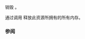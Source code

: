 {{cpp/memory/unsynchronized_pool_resource/title|~unsynchronized_pool_resource}}
{{cpp/memory/unsynchronized_pool_resource/navbar}}
{{dcl begin}}
{{dcl|since=c++17| 1=
virtual ~unsynchronized_pool_resource();
}}
{{dcl end}}

销毁 {{tt|unsynchronized_pool_resource}}。

通过调用 {{c|this-&gt;release()}} 释放此资源所拥有的所有内存。

=== 参阅 ===
{{dsc begin}}
{{dsc inc|cpp/memory/unsynchronized_pool_resource/dsc release}}
{{dsc end}}

{{langlinks|en|es|ja|ru}}